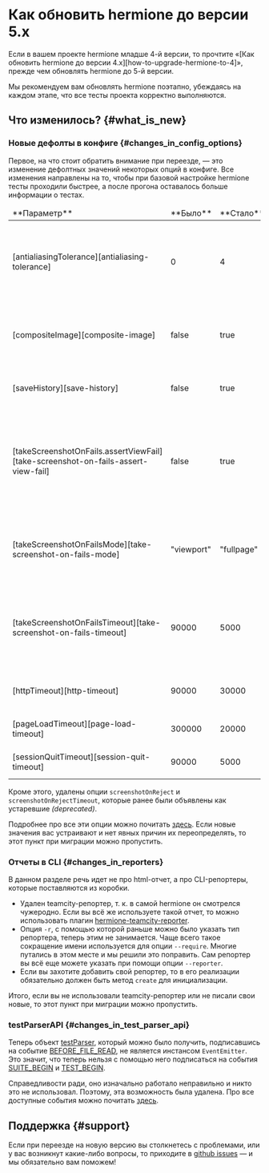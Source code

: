 
# Как обновить hermione до версии 5.x

<Admonition type="warning">
Если в вашем проекте hermione младше 4-й версии, то прочтите «[Как обновить hermione до версии 4.x][how-to-upgrade-hermione-to-4]», прежде чем обновлять hermione до 5-й версии.

Мы рекомендуем вам обновлять hermione поэтапно, убеждаясь на каждом этапе, что все тесты проекта корректно выполняются.

</Admonition>

## Что изменилось? {#what_is_new}

### Новые дефолты в конфиге {#changes_in_config_options}

Первое, на что стоит обратить внимание при переезде, &mdash; это изменение дефолтных значений некоторых опций в конфиге. Все изменения направлены на то, чтобы при базовой настройке hermione тесты проходили быстрее, а после прогона оставалось больше информации о тестах.

<table>
<thead>
<tr><td>**Параметр**</td><td>**Было**</td><td>**Стало**</td><td>**Описание**</td></tr>
</thead>
<tbody>
<tr><td>[antialiasingTolerance][antialiasing-tolerance]</td><td>0</td><td>4</td><td>Задает чувствительность определения антиалиасинга, который будет игнорироваться при сравнении скриншотов.</td></tr>
<tr><td>[compositeImage][composite-image]</td><td>false</td><td>true</td><td>Позволяет тестировать элементы, не влезающие во вьюпорт по высоте.</td></tr>
<tr><td>[saveHistory][save-history]</td><td>false</td><td>true</td><td>Сохранять историю всех выполненных команд.</td></tr>
<tr><td>[takeScreenshotOnFails.assertViewFail][take-screenshot-on-fails-assert-view-fail]</td><td>false</td><td>true</td><td>Определяет снимать ли скриншот страницы браузера _(Page Screenshot)_ при падении теста, а также при падении команды _assertView_.</td></tr>
<tr><td>[takeScreenshotOnFailsMode][take-screenshot-on-fails-mode]</td><td>"viewport"</td><td>"fullpage"</td><td>Режим снятия скриншота при падении теста. Доступные значения: _viewport_ и _fullpage_.</td></tr>
<tr><td>[takeScreenshotOnFailsTimeout][take-screenshot-on-fails-timeout]</td><td>90000</td><td>5000</td><td>Таймаут для снятия скриншота страницы браузера _(Page Screenshot)_ при падении теста, в мс.</td></tr>
<tr><td>[httpTimeout][http-timeout]</td><td>90000</td><td>30000</td><td>Таймаут для любых запросов к Selenium-серверу, в мс.</td></tr>
<tr><td>[pageLoadTimeout][page-load-timeout]</td><td>300000</td><td>20000</td><td>Таймаут для полной загрузки страницы, в мс.</td></tr>
<tr><td>[sessionQuitTimeout][session-quit-timeout]</td><td>90000</td><td>5000</td><td>Таймаут для завершения сессии, в мс.</td></tr>

</tbody>
</table>

Кроме этого, удалены опции `screenshotOnReject` и `screenshotOnRejectTimeout`, которые ранее были объявлены как устаревшие _(deprecated)_.

Подробнее про все эти опции можно почитать [здесь][config-browsers]. Если новые значения вас устраивают и нет явных причин их переопределять, то этот пункт при миграции можно пропустить.

### Отчеты в CLI {#changes_in_reporters}

В данном разделе речь идет не про html-отчет, а про CLI-репортеры, которые поставляются из коробки.

-   Удален teamcity-репортер, т. к. в самой hermione он смотрелся чужеродно. Если вы всё же используете такой отчет, то можно использовать плагин [hermione-teamcity-reporter][hermione-teamcity-reporter].
-   Опция `-r`, с помощью которой раньше можно было указать тип репортера, теперь этим не занимается. Чаще всего такое сокращение имени используется для опции `--require`. Многие путались в этом месте и мы решили это поправить. Сам репортер вы всё еще можете указать при помощи опции `--reporter`.
-   Если вы захотите добавить свой репортер, то в его реализации обязательно должен быть метод `create` для инициализации.

Итого, если вы не использовали teamcity-репортер или не писали свои новые, то этот пункт при миграции можно пропустить.

### testParserAPI {#changes_in_test_parser_api}

Теперь объект [testParser][test-parser], который можно было получить, подписавшись на событие [BEFORE_FILE_READ][before-file-read], не является инстансом `EventEmitter`. Это значит, что теперь нельзя с помощью него подписаться на события [SUITE_BEGIN][event-suite-begin] и [TEST_BEGIN][event-test-begin].

Справедливости ради, оно изначально работало неправильно и никто это не использовал. Поэтому, эта возможность была удалена. Про все доступные события можно почитать [здесь][hermione-events].

## Поддержка {#support}

Если при переезде на новую версию вы столкнетесь с проблемами, или у вас возникнут какие-либо вопросы, то приходите в [github issues][gh-issues] &mdash; и мы обязательно вам поможем!

[how-to-upgrade-hermione-to-4]: ../migrations/how-to-upgrade-hermione-to-4
[config-browsers]: ../config/browsers
[hermione-teamcity-reporter]: https://github.com/gemini-testing/hermione-teamcity-reporter
[before-file-read]: ../reference/hermione-events#before_file_read
[event-suite-begin]: ../reference/hermione-events#suite_begin
[event-test-begin]: ../reference/hermione-events#test_begin
[test-parser]: ../reference/hermione-events#test_parser
[hermione-events]: ../reference/hermione-events
[antialiasing-tolerance]: ../config/browsers#antialiasing_tolerance
[composite-image]: .../config/browsers#composite_image
[take-screenshot-on-fails-assert-view-fail]: ../config/browsers#take_screenshot_on_fails
[take-screenshot-on-fails-mode]: ../config/browsers#take_screenshot_on_fails_mode
[take-screenshot-on-fails-timeout]: ../config/browsers#take_screenshot_on_fails_timeout
[http-timeout]: ../config/browsers#http_timeout
[page-load-timeout]: ../config/browsers#page_load_timeout
[session-quit-timeout]: ../config/browsers#session_quit_timeout
[save-history]: ../config/browsers#save_history
[gh-issues]: https://github.com/gemini-testing/testplane/issues/
